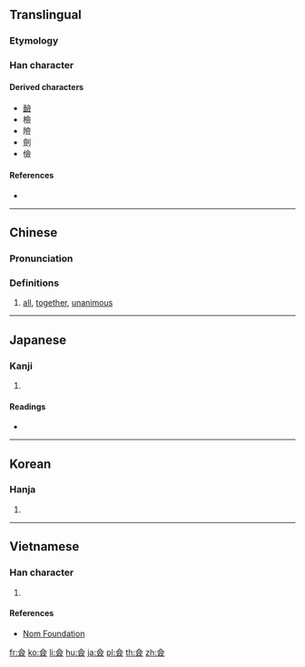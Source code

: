 {{also|㑒|佥}}
==Translingual==
{{Han simplified forms|僉|㑒|佥|ex=y}}

===Etymology===
{{Han etyl}}
{{Han compound|亼|吅|从|ls=ic}}

===Han character===
{{Han char|rn=9|rad=人|as=11|sn=13|four=80886|canj=OMRO|ids=⿳亼吅从}}

====Derived characters====
* [[䩎]]
* 檢
* 險
* 劍
* 儉

====References====
* {{Han ref|kx=0115.270|dkj=01054|dj=0246.140|hdz=10207.030|uh=50C9|ud=20681|bh=DCC2|bd=56514}}

----

==Chinese==
{{zh-forms|s=佥}}

===Pronunciation===
{{zh-pron
|m=qiān
|c=cim1
|mn=chhiam
|mc=y
|oc=y
|ma=
|cat=det,adv,a
}}

===Definitions===
{{zh-hanzi}}

# [[all]], [[together]], [[unanimous]]

----

==Japanese==

===Kanji===
{{ja-kanji|grade=|rs=人11}}

# {{defn|lang=ja|sort=人11}}

====Readings====
* {{ja-readings|on=[[せん]] (sen)|kun=[[みな]] (mina), [[ことごとく]] (kotogotoku), [[ともに]] (tomoni)}}

----

==Korean==

===Hanja===
{{ko-hanja|hangeul=[[첨]]|rv=cheom|mr=ch'ŏm|y=chem}}

# {{defn|lang=ko|sort=人11}}

----

==Vietnamese==

===Han character===
{{vi-readings|rs=人11| hanviet = thiêm}}

# {{defn|lang=vi|sort=人11}}

====References====
*[http://nomfoundation.org/common/nom_details.php?codepoint=50c9 Nom Foundation]

[[fr:僉]]
[[ko:僉]]
[[li:僉]]
[[hu:僉]]
[[ja:僉]]
[[pl:僉]]
[[th:僉]]
[[zh:僉]]